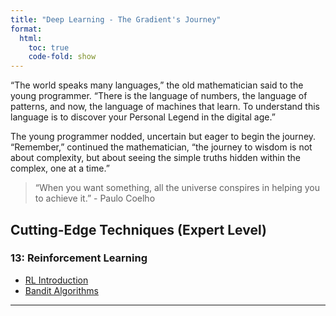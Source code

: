 ```yaml
---
title: "Deep Learning - The Gradient's Journey"
format:
  html:
    toc: true
    code-fold: show
---
```


"The world speaks many languages," the old mathematician said to the young programmer. "There is the language of numbers, the language of patterns, and now, the language of machines that learn. To understand this language is to discover your Personal Legend in the digital age."

The young programmer nodded, uncertain but eager to begin the journey.
"Remember," continued the mathematician, "the journey to wisdom is not about complexity, but about seeing the simple truths hidden within the complex, one at a time."

> "When you want something, all the universe conspires in helping you to achieve it." - Paulo Coelho

## Cutting-Edge Techniques (Expert Level)

###  13: Reinforcement Learning
- [RL Introduction](expert/1-rl-fundamentals.qmd)
- [Bandit Algorithms](expert/2-bandit-algos.qmd)


---
